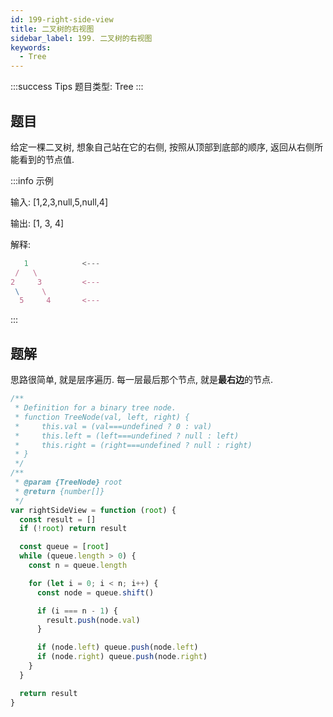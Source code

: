 ```yaml
---
id: 199-right-side-view
title: 二叉树的右视图
sidebar_label: 199. 二叉树的右视图
keywords:
  - Tree
---
```


:::success Tips
题目类型: Tree
:::

## 题目

给定一棵二叉树, 想象自己站在它的右侧, 按照从顶部到底部的顺序, 返回从右侧所能看到的节点值.

:::info 示例

输入: [1,2,3,null,5,null,4]

输出: [1, 3, 4]

解释:

```ts
   1            <---
 /   \
2     3         <---
 \     \
  5     4       <---
```

:::

## 题解

思路很简单, 就是层序遍历. 每一层最后那个节点, 就是**最右边**的节点.

```ts
/**
 * Definition for a binary tree node.
 * function TreeNode(val, left, right) {
 *     this.val = (val===undefined ? 0 : val)
 *     this.left = (left===undefined ? null : left)
 *     this.right = (right===undefined ? null : right)
 * }
 */
/**
 * @param {TreeNode} root
 * @return {number[]}
 */
var rightSideView = function (root) {
  const result = []
  if (!root) return result

  const queue = [root]
  while (queue.length > 0) {
    const n = queue.length

    for (let i = 0; i < n; i++) {
      const node = queue.shift()

      if (i === n - 1) {
        result.push(node.val)
      }

      if (node.left) queue.push(node.left)
      if (node.right) queue.push(node.right)
    }
  }

  return result
}
```
